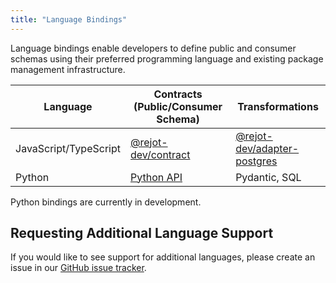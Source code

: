 ```yaml
---
title: "Language Bindings"
---
```


Language bindings enable developers to define public and consumer schemas using their preferred
programming language and existing package management infrastructure.

| Language              | Contracts (Public/Consumer Schema)  | Transformations                       |
| --------------------- | ----------------------------------- | ------------------------------------- |
| JavaScript/TypeScript | [@rejot-dev/contract][npm-contract] | [@rejot-dev/adapter-postgres][npm-pg] |
| Python                | [Python API](./python)              | Pydantic, SQL                         |

Python bindings are currently in development.

## Requesting Additional Language Support

If you would like to see support for additional languages, please create an issue in our [GitHub
issue tracker][github-issue].

[github-issue]: https://github.com/rejot-dev/rejot/issues
[npm-contract]: https://www.npmjs.com/package/@rejot-dev/contract
[npm-pg]: https://www.npmjs.com/package/@rejot-dev/adapter-postgres
